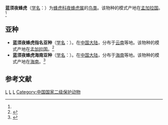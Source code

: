 {{Speciesbox
| genus = Nyctyornis
| species = athertoni
| status = LC | status_system = IUCN3.1
| image = Nyctyornis_athertoni.jpg
| authority = (Jardine et Selby)<ref name='id2324'>{{cite web| url =http://www.bioinfo.cn/db05/BjdwSpecies.php?action=view&id=2324| title =蓝须夜蜂虎| work =《中国动物物种编目数据库》| publisher =中国科学院微生物研究所| author =中国科学院动物研究所| accessdate =2009-04-04| deadurl =yes| archiveurl =https://web.archive.org/web/20160305025431/http://www.bioinfo.cn/db05/BjdwSpecies.php?action=view&id=2324| archivedate =2016-03-05}}</ref>
| range_map = Nyctyornis athertoni extant map.png
| range_map_caption =分佈範圍
}}

'''蓝须夜蜂虎'''（[[学名|学名]]：{{lang|la|''Nyctyornis athertoni''}}）为[[蜂虎科|蜂虎科]][[夜蜂虎属|夜蜂虎属]]的[[鸟类|鸟类]]。该物种的模式产地在[[孟加拉国|孟加拉国]]。<ref name='id2324'/>

== 亚种 ==
*'''蓝须夜蜂虎指名亚种'''（[[学名|学名]]：{{lang|la|''Nyctyornis athertoni athertoni''}}）。在[[中国大陆|中国大陆]]，分布于[[云南|云南]]等地。该物种的模式产地在[[孟加拉国|孟加拉国]]。<ref name='id2325'>{{cite web| url =http://www.bioinfo.cn/db05/BjdwSpecies.php?action=view&id=2325| title =蓝须夜蜂虎指名亚种| work =《中国动物物种编目数据库》| publisher =中国科学院微生物研究所| author =中国科学院动物研究所| accessdate =2009-04-04| deadurl =yes| archiveurl =https://web.archive.org/web/20160305051504/http://www.bioinfo.cn/db05/BjdwSpecies.php?action=view&id=2325| archivedate =2016-03-05}}</ref>
*'''蓝须夜蜂虎海南亚种'''（[[学名|学名]]：{{lang|la|''Nyctyornis athertoni brevicaudata''}}）。在[[中国大陆|中国大陆]]，分布于[[海南|海南]]等地。该物种的模式产地在[[海南|海南]]。<ref name='id2326'>{{cite web| url =http://www.bioinfo.cn/db05/BjdwSpecies.php?action=view&id=2326| title =蓝须夜蜂虎海南亚种| work =《中国动物物种编目数据库》| publisher =中国科学院微生物研究所| author =中国科学院动物研究所| accessdate =2009-04-04| deadurl =yes| archiveurl =https://web.archive.org/web/20160305004130/http://www.bioinfo.cn/db05/BjdwSpecies.php?action=view&id=2326| archivedate =2016-03-05}}</ref>

== 参考文献 ==
{{reflist}}
{{Taxonbar}}

[[Category:夜蜂虎属|L]]
[[Category:蜂虎科|L]]
[[Category:海南島鳥類|L]]
[[Category:中国国家二级保护动物|Category:中国国家二级保护动物]]